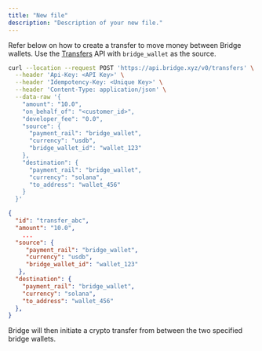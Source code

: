 ```yaml
---
title: "New file"
description: "Description of your new file."
---
```


Refer below on how to create a transfer to move money between Bridge wallets. Use the [Transfers](/api-reference/transfers/create-a-transfer) API with `bridge_wallet` as the source.

```bash Request expandable
curl --location --request POST 'https://api.bridge.xyz/v0/transfers' \
  --header 'Api-Key: <API Key>' \
  --header 'Idempotency-Key: <Unique Key>' \
  --header 'Content-Type: application/json' \
  --data-raw '{
    "amount": "10.0",
    "on_behalf_of": "<customer_id>",
    "developer_fee": "0.0",
    "source": {
      "payment_rail": "bridge_wallet",
      "currency": "usdb",
      "bridge_wallet_id": "wallet_123"
    },
    "destination": {
      "payment_rail": "bridge_wallet",
      "currency": "solana",
      "to_address": "wallet_456"
    }
  }'
```

```json Response expandable
{
  "id": "transfer_abc",
  "amount": "10.0",
	...
  "source": {
     "payment_rail": "bridge_wallet",
     "currency": "usdb",
     "bridge_wallet_id": "wallet_123"
   },
  "destination": {
    "payment_rail": "bridge_wallet",
    "currency": "solana",
    "to_address": "wallet_456"
  },
}
```

Bridge will then initiate a crypto transfer from between the two specified bridge wallets.